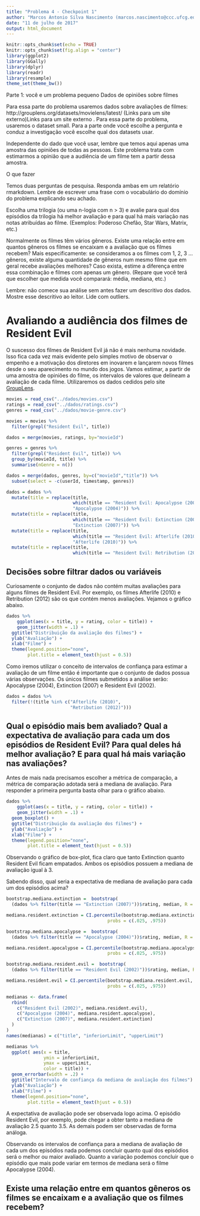 ```yaml
---
title: "Problema 4 - Checkpoint 1"
author: "Marcos Antonio Silva Nascimento (marcos.nascimento@ccc.ufcg.edu.br)"
date: "11 de julho de 2017"
output: html_document
---
```


```r
knitr::opts_chunk$set(echo = TRUE)
knitr::opts_chunk$set(fig.align = "center")
library(ggplot2)
library(GGally)
library(dplyr)
library(readr)
library(resample)
theme_set(theme_bw())
```

Parte 1: você e um problema pequeno
Dados de opiniões sobre filmes

Para essa parte do problema usaremos dados sobre avaliações de filmes: http://grouplens.org/datasets/movielens/latest/ (Links para um site externo)Links para um site externo . Para essa parte do problema, usaremos o dataset small. Para a parte onde você escolhe a pergunta e conduz a investigação você escolhe qual dos datasets usar.

Independente do dado que você usar, lembre que temos aqui apenas uma amostra das opiniões de todas as pessoas. Este problema trata com estimarmos a opinião que a audiência de um filme tem a partir dessa amostra.

O que fazer

Temos duas perguntas de pesquisa. Responda ambas em um relatório rmarkdown. Lembre de escrever uma frase com o vocabulário do domínio do problema explicando seu achado.


Escolha uma trilogia (ou uma n-logia com n > 3) e avalie para qual dos episódios da trilogia há melhor avaliação e para qual há mais variação nas notas atribuídas ao filme. (Exemplos: Poderoso Chefão, Star Wars, Matrix, etc.)

Normalmente os filmes têm vários gêneros. Existe uma relação entre em quantos gêneros os filmes se encaixam e a avaliação que os filmes recebem? Mais especificamente: se consideramos a os filmes com 1, 2, 3 ... gêneros, existe alguma quantidade de gêneros num mesmo filme que em geral recebe avaliações melhores? Caso exista, estime a diferença entre essa combinação e filmes com apenas um gênero. (Repare que você terá que escolher que medida você comparará: média, mediana, etc.)

Lembre: não comece sua análise sem antes fazer um descritivo dos dados. Mostre esse descritivo ao leitor. Lide com outliers.

# Avaliando a audiência dos filmes de Resident Evil 

O suscesso dos filmes de Resident Evil já não é mais nenhuma novidade. Isso fica cada vez mais evidente pelo simples motivo de observar o empenho e a motivação dos diretores em inovarem e lançarem novos filmes desde o seu aparecimento no mundo dos jogos. Vamos estimar, a partir de uma amostra de opiniões do filme, os intervalos de valores que delineam a avaliação de cada filme. Utilizaremos os dados cedidos pelo site [GroupLens](http://grouplens.org/datasets/movielens/latest/).

```r
movies = read_csv("../dados/movies.csv")
ratings = read_csv("../dados/ratings.csv")
genres = read_csv("../dados/movie-genre.csv")

movies = movies %>% 
  filter(grepl("Resident Evil", title))

dados = merge(movies, ratings, by="movieId")

genres = genres %>%
  filter(grepl("Resident Evil", title)) %>%
  group_by(movieId, title) %>%
  summarise(nGenre = n())

dados = merge(dados, genres, by=c("movieId","title")) %>%
  subset(select = -c(userId, timestamp, genres))

dados = dados %>% 
  mutate(title = replace(title,
                         which(title == "Resident Evil: Apocalypse (2004)"),
                         "Apocalypse (2004)")) %>%
  mutate(title = replace(title,
                         which(title == "Resident Evil: Extinction (2007)"),
                         "Extinction (2007)")) %>%
  mutate(title = replace(title,
                         which(title == "Resident Evil: Afterlife (2010)"), 
                         "Afterlife (2010)")) %>%
  mutate(title = replace(title, 
                         which(title == "Resident Evil: Retribution (2012)"),                          "Retribution (2012)"))

```

## Decisões sobre filtrar dados ou variáveis 

Curiosamente o conjunto de dados não contém muitas avaliações para alguns filmes de Resident Evil. Por exemplo, os filmes Afterlife (2010) e Retribution (2012) são os que contém menos avaliações. Vejamos o gráfico abaixo.
```r
dados %>%
    ggplot(aes(x = title, y = rating, color = title)) + 
    geom_jitter(width = .1) +
  ggtitle("Distribuição da avaliação dos filmes") +
  ylab("Avaliação") +
  xlab("Filme") +
  theme(legend.position="none",
        plot.title = element_text(hjust = 0.5))
```

Como iremos utilizar o conceito de intervalos de confiança para estimar a avaliação de um filme então é importante que o conjunto de dados possua várias observações. Os únicos filmes submetidos a análise serão: Apocalypse (2004), Extinction (2007) e Resident Evil (2002).

```r
dados = dados %>% 
  filter(!(title %in% c("Afterlife (2010)",
                        "Retribution (2012)")))
```

##  Qual o episódio mais bem avaliado? Qual a expectativa de avaliação para cada um dos episódios de Resident Evil? Para qual deles há melhor avaliação? E para qual há mais variação nas avaliações?

Antes de mais nada precisamos escolher a métrica de comparação, a métrica de comparação adotada será a mediana de avaliação. Para responder a primeira pergunta basta olhar para o gráfico abaixo.
```r
dados %>%
    ggplot(aes(x = title, y = rating, color = title)) + 
    geom_jitter(width = .1) +
  geom_boxplot() +
  ggtitle("Distribuição da avaliação dos filmes") +
  ylab("Avaliação") +
  xlab("Filme") +
  theme(legend.position="none",
        plot.title = element_text(hjust = 0.5))
```

Observando o gráfico de box-plot, fica claro que tanto Extinction quanto Resident Evil ficam empatados. Ambos os episódios possuem a mediana de avaliação igual à 3.

Sabendo disso, qual seria a expectativa de mediana de avaliação para cada um dos episódios acima?
```r
bootstrap.mediana.extinction =  bootstrap(
  (dados %>% filter(title == "Extinction (2007)"))$rating, median, R = 1000)

mediana.resident.extinction = CI.percentile(bootstrap.mediana.extinction,
                                      probs = c(.025, .975))

bootstrap.mediana.apocalypse =  bootstrap(
  (dados %>% filter(title == "Apocalypse (2004)"))$rating, median, R = 1000)

mediana.resident.apocalypse = CI.percentile(bootstrap.mediana.apocalypse,
                                      probs = c(.025, .975))

bootstrap.mediana.resident.evil =  bootstrap(
  (dados %>% filter(title == "Resident Evil (2002)"))$rating, median, R = 1000)

mediana.resident.evil = CI.percentile(bootstrap.mediana.resident.evil,
                                      probs = c(.025, .975))

medianas <- data.frame(
  rbind(
    c("Resident Evil (2002)", mediana.resident.evil),
    c("Apocalypse (2004)", mediana.resident.apocalypse),
    c("Extinction (2007)", mediana.resident.extinction)
  )
)
names(medianas) = c("title", "inferiorLimit", "upperLimit")

medianas %>% 
  ggplot( aes(x = title,
              ymin = inferiorLimit,
              ymax = upperLimit,
              color = title)) +
  geom_errorbar(width = .2) +
  ggtitle("Intervalo de confiança da mediana de avaliação dos filmes") +
  ylab("Avaliação") +
  xlab("Filme") +
  theme(legend.position="none",
        plot.title = element_text(hjust = 0.5))
```

A expectativa de avaliação pode ser observada logo acima. O episódio Resident Evil, por exemplo, pode chegar a obter tanto a mediana de avaliação 2.5 quanto 3.5. As demais podem ser observadas de forma análoga.

Observando os intervalos de confiança para a mediana de avaliação de cada um dos episódios nada podemos concluir quanto qual dos episódios será o melhor ou maior avaliado. Quanto a variação podemos concluir que o episódio que mais pode variar em termos de mediana será o filme Apocalypse (2004).

## Existe uma relação entre em quantos gêneros os filmes se encaixam e a avaliação que os filmes recebem?
